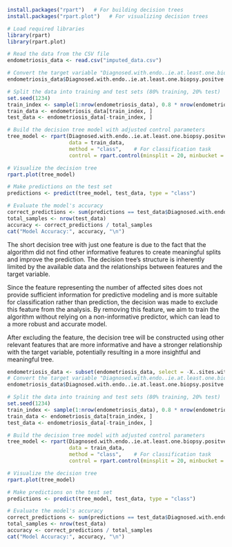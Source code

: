 

```{r setup, results='hide'}
install.packages("rpart")   # For building decision trees
install.packages("rpart.plot")   # For visualizing decision trees

```



```{r}
# Load required libraries
library(rpart)
library(rpart.plot)

# Read the data from the CSV file
endometriosis_data <- read.csv("imputed_data.csv")

# Convert the target variable "Diagnosed.with.endo..ie.at.least.one.biopsy.positve." to a factor
endometriosis_data$Diagnosed.with.endo..ie.at.least.one.biopsy.positve. <- as.factor(endometriosis_data$Diagnosed.with.endo..ie.at.least.one.biopsy.positve.)

# Split the data into training and test sets (80% training, 20% test)
set.seed(1234)
train_index <- sample(1:nrow(endometriosis_data), 0.8 * nrow(endometriosis_data))
train_data <- endometriosis_data[train_index, ]
test_data <- endometriosis_data[-train_index, ]

# Build the decision tree model with adjusted control parameters
tree_model <- rpart(Diagnosed.with.endo..ie.at.least.one.biopsy.positve. ~ .,
                    data = train_data,
                    method = "class",    # For classification task
                    control = rpart.control(minsplit = 20, minbucket = 10, cp = 0.001))

# Visualize the decision tree
rpart.plot(tree_model)

# Make predictions on the test set
predictions <- predict(tree_model, test_data, type = "class")

# Evaluate the model's accuracy
correct_predictions <- sum(predictions == test_data$Diagnosed.with.endo..ie.at.least.one.biopsy.positve.)
total_samples <- nrow(test_data)
accuracy <- correct_predictions / total_samples
cat("Model Accuracy:", accuracy, "\n")

```
The short decision tree with just one feature is due to the fact that the algorithm did not find other informative features to create meaningful splits and improve the prediction. The decision tree's structure is inherently limited by the available data and the relationships between features and the target variable.

Since the feature representing the number of affected sites does not provide sufficient information for predictive modeling and is more suitable for classification rather than prediction, the decision was made to exclude this feature from the analysis. By removing this feature, we aim to train the algorithm without relying on a non-informative predictor, which can lead to a more robust and accurate model.

After excluding the feature, the decision tree will be constructed using other relevant features that are more informative and have a stronger relationship with the target variable, potentially resulting in a more insightful and meaningful tree.
```{r}
endometriosis_data <- subset(endometriosis_data, select = -X..sites.with.confirmed.endo.on.histology)
# Convert the target variable "Diagnosed.with.endo..ie.at.least.one.biopsy.positve." to a factor
endometriosis_data$Diagnosed.with.endo..ie.at.least.one.biopsy.positve. <- as.factor(endometriosis_data$Diagnosed.with.endo..ie.at.least.one.biopsy.positve.)

# Split the data into training and test sets (80% training, 20% test)
set.seed(1234)
train_index <- sample(1:nrow(endometriosis_data), 0.8 * nrow(endometriosis_data))
train_data <- endometriosis_data[train_index, ]
test_data <- endometriosis_data[-train_index, ]

# Build the decision tree model with adjusted control parameters
tree_model <- rpart(Diagnosed.with.endo..ie.at.least.one.biopsy.positve. ~ .,
                    data = train_data,
                    method = "class",    # For classification task
                    control = rpart.control(minsplit = 20, minbucket = 10, cp = 0.001))

# Visualize the decision tree
rpart.plot(tree_model)

# Make predictions on the test set
predictions <- predict(tree_model, test_data, type = "class")

# Evaluate the model's accuracy
correct_predictions <- sum(predictions == test_data$Diagnosed.with.endo..ie.at.least.one.biopsy.positve.)
total_samples <- nrow(test_data)
accuracy <- correct_predictions / total_samples
cat("Model Accuracy:", accuracy, "\n")

```
